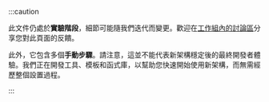:::caution

此文件仍處於**實驗階段**，細節可能隨我們迭代而變更。歡迎在[工作組內的討論區](https://github.com/reactwg/react-native-new-architecture/discussions/8)分享您對此頁面的反饋。

此外，它包含多個**手動步驟**。請注意，這並不能代表新架構穩定後的最終開發者體驗。我們正在開發工具、模板和函式庫，以幫助您快速開始使用新架構，而無需經歷整個設置過程。

:::